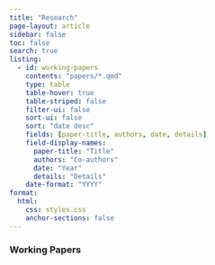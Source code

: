 ```yaml
---
title: "Research"
page-layout: article
sidebar: false
toc: false
search: true
listing: 
  - id: working-papers
    contents: "papers/*.qmd"
    type: table
    table-hover: true
    table-striped: false
    filter-ui: false
    sort-ui: false
    sort: "date desc"
    fields: [paper-title, authors, date, details]
    field-display-names: 
      paper-title: "Title"
      authors: "Co-authors"
      date: "Year"
      details: "Details"
    date-format: "YYYY"
format:
  html:
    css: styles.css
    anchor-sections: false
---
```


### Working Papers

::: {#working-papers}
:::